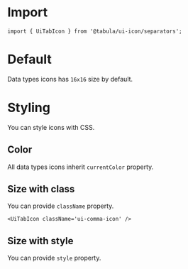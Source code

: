 

<Meta title="Separators/Docs" />

# Import

```tsx
import { UiTabIcon } from '@tabula/ui-icon/separators';
```

# Default

Data types icons has `16x16` size by default.

<Canvas layout="centered">
  <UiTabIcon />
</Canvas>

# Styling

You can style icons with CSS.

## Color

All data types icons inherit `currentColor` property.

<Canvas layout="centered">
  <div style={{ color: 'blue' }}>
    <UiTabIcon />
  </div>
</Canvas>

## Size with class

You can provide `className` property.

<Canvas layout="centered">
  <div>
    <style>
      {`
        .ui-comma-icon {
          width: 32px;
          height: 32px;
        }
      `}
    </style>

    <UiTabIcon className='ui-comma-icon' />
  </div>
</Canvas>

## Size with style

You can provide `style` property.

<Canvas layout="centered">
  <UiTabIcon style={{ width: '32px', height: '32px' }} />
</Canvas>

